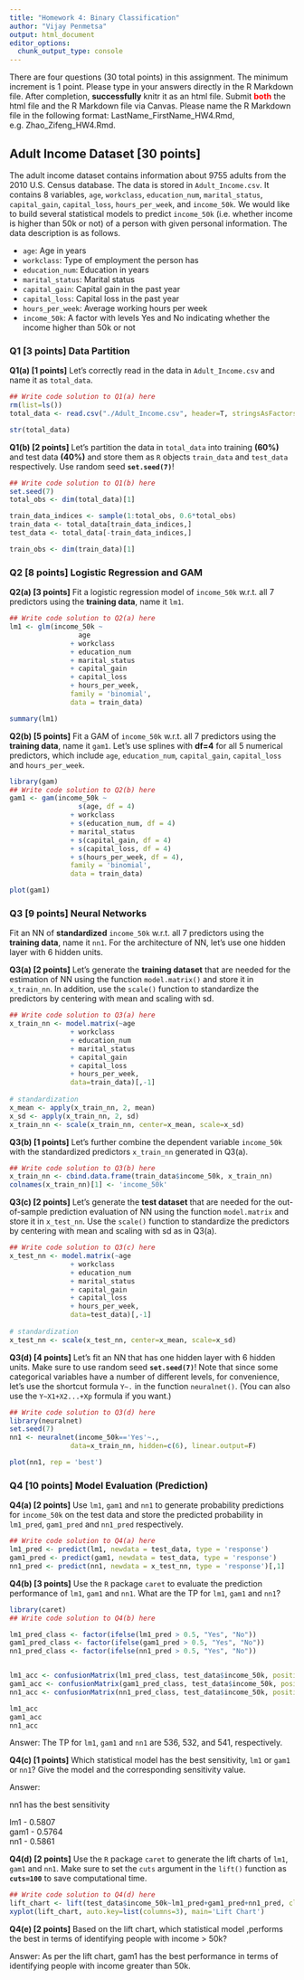 ```yaml
---
title: "Homework 4: Binary Classification"
author: "Vijay Penmetsa"
output: html_document
editor_options: 
  chunk_output_type: console
---
```


There are four questions (30 total points) in this assignment. The minimum increment is 1 point. Please type in your answers directly in the R Markdown file. After completion, **successfully** knitr it as an html file. Submit <span style="color:red">**both**</span> the html file and the R Markdown file via Canvas. Please name the R Markdown file in the following format: LastName_FirstName_HW4.Rmd, e.g. Zhao_Zifeng_HW4.Rmd.


## Adult Income Dataset [30 points]
The adult income dataset contains information about 9755 adults from the 2010 U.S. Census database. The data is stored in `Adult_Income.csv`. It contains 8 variables, `age`, `workclass`, `education_num`, `marital_status`, `capital_gain`, `capital_loss`, `hours_per_week`, and `income_50k`. We would like to build several statistical models to predict `income_50k` (i.e. whether income is higher than 50k or not) of a person with given personal information. The data description is as follows.

+ `age`: Age in years
+ `workclass`: Type of employment the person has
+ `education_num`: Education in years
+ `marital_status`: Marital status
+ `capital_gain`: Capital gain in the past year
+ `capital_loss`: Capital loss in the past year
+ `hours_per_week`: Average working hours per week
+ `income_50k`: A factor with levels Yes and No indicating whether the income higher than 50k or not


###  **Q1 [3 points]** Data Partition
**Q1(a) [1 points]**
Let's correctly read in the data in `Adult_Income.csv` and name it as `total_data`. 
```r
## Write code solution to Q1(a) here
rm(list=ls())
total_data <- read.csv("./Adult_Income.csv", header=T, stringsAsFactors=T)
```

```r
str(total_data)
```



**Q1(b) [2 points]**
Let's partition the data in `total_data` into training **(60%)** and test data **(40%)** and store them as `R` objects `train_data` and `test_data` respectively. Use random seed **`set.seed(7)`**!
```r
## Write code solution to Q1(b) here
set.seed(7)
total_obs <- dim(total_data)[1]

train_data_indices <- sample(1:total_obs, 0.6*total_obs)
train_data <- total_data[train_data_indices,]
test_data <- total_data[-train_data_indices,]

train_obs <- dim(train_data)[1]
```


### **Q2 [8 points]** Logistic Regression and GAM
**Q2(a) [3 points]**
Fit a logistic regression model of `income_50k` w.r.t. all 7 predictors using the **training data**, name it `lm1`.
```r
## Write code solution to Q2(a) here
lm1 <- glm(income_50k ~ 
                 age
               + workclass
               + education_num
               + marital_status
               + capital_gain
               + capital_loss
               + hours_per_week,
               family = 'binomial',
               data = train_data)
```

```r
summary(lm1)
```


**Q2(b) [5 points]**
Fit a GAM of `income_50k` w.r.t. all 7 predictors using the **training data**, name it `gam1`. Let's use splines with **df=4** for all 5 numerical predictors, which include `age`, `education_num`, `capital_gain`, `capital_loss` and `hours_per_week`.
```r
library(gam)
## Write code solution to Q2(b) here
gam1 <- gam(income_50k ~ 
                 s(age, df = 4)
               + workclass
               + s(education_num, df = 4)
               + marital_status
               + s(capital_gain, df = 4)
               + s(capital_loss, df = 4)
               + s(hours_per_week, df = 4),
               family = 'binomial',
               data = train_data)
```
```r
plot(gam1)
```


### **Q3 [9 points]** Neural Networks
Fit an NN of **standardized** `income_50k` w.r.t. all 7 predictors using the **training data**, name it `nn1`. For the architecture of NN, let's use one hidden layer with 6 hidden units.

**Q3(a) [2 points]**
Let's generate the **training dataset** that are needed for the estimation of NN using the function `model.matrix()` and store it in `x_train_nn`. In addition, use the `scale()` function to standardize the predictors by centering with mean and scaling with sd.
```r
## Write code solution to Q3(a) here
x_train_nn <- model.matrix(~age
               + workclass
               + education_num
               + marital_status
               + capital_gain
               + capital_loss
               + hours_per_week, 
               data=train_data)[,-1]
  
# standardization
x_mean <- apply(x_train_nn, 2, mean)
x_sd <- apply(x_train_nn, 2, sd)
x_train_nn <- scale(x_train_nn, center=x_mean, scale=x_sd)

```


**Q3(b) [1 points]**
Let's further combine the dependent variable `income_50k` with the standardized predictors `x_train_nn` generated in Q3(a).
```r
## Write code solution to Q3(b) here
x_train_nn <- cbind.data.frame(train_data$income_50k, x_train_nn)
colnames(x_train_nn)[1] <- 'income_50k'
```


**Q3(c) [2 points]**
Let's generate the **test dataset** that are needed for the out-of-sample prediction evaluation of NN using the function `model.matrix` and store it in `x_test_nn`. Use the `scale()` function to standardize the predictors by centering with mean and scaling with sd as in Q3(a).
```r
## Write code solution to Q3(c) here
x_test_nn <- model.matrix(~age
               + workclass
               + education_num
               + marital_status
               + capital_gain
               + capital_loss
               + hours_per_week,
               data=test_data)[,-1]
  
# standardization
x_test_nn <- scale(x_test_nn, center=x_mean, scale=x_sd)
```


**Q3(d) [4 points]**
Let's fit an NN that has one hidden layer with 6 hidden units. Make sure to use random seed **`set.seed(7)`**! Note that since some categorical variables have a number of different levels, for convenience, let's use the shortcut formula `Y~.` in the function `neuralnet()`. (You can also use the `Y~X1+X2...+Xp` formula if you want.)
```r
## Write code solution to Q3(d) here
library(neuralnet)
set.seed(7)
nn1 <- neuralnet(income_50k=='Yes'~.,
               data=x_train_nn, hidden=c(6), linear.output=F)
```

```r
plot(nn1, rep = 'best')
```



### **Q4 [10 points]** Model Evaluation (Prediction)
**Q4(a) [2 points]**
Use `lm1`, `gam1` and `nn1` to generate probability predictions for `income_50k` on the test data and store the predicted probability in `lm1_pred`, `gam1_pred` and `nn1_pred` respectively.
```r
## Write code solution to Q4(a) here
lm1_pred <- predict(lm1, newdata = test_data, type = 'response')
gam1_pred <- predict(gam1, newdata = test_data, type = 'response')
nn1_pred <- predict(nn1, newdata = x_test_nn, type = 'response')[,1]

```


**Q4(b) [3 points]**
Use the `R` package `caret` to evaluate the prediction performance of `lm1`, `gam1` and `nn1`. What are the TP for `lm1`, `gam1` and `nn1`?
```r
library(caret)
## Write code solution to Q4(b) here

lm1_pred_class <- factor(ifelse(lm1_pred > 0.5, "Yes", "No"))
gam1_pred_class <- factor(ifelse(gam1_pred > 0.5, "Yes", "No"))
nn1_pred_class <- factor(ifelse(nn1_pred > 0.5, "Yes", "No"))


lm1_acc <- confusionMatrix(lm1_pred_class, test_data$income_50k, positive = "Yes")
gam1_acc <- confusionMatrix(gam1_pred_class, test_data$income_50k, positive = "Yes")
nn1_acc <- confusionMatrix(nn1_pred_class, test_data$income_50k, positive = "Yes")

lm1_acc
gam1_acc
nn1_acc
```

Answer: The TP for `lm1`, `gam1` and `nn1` are 536, 532, and 541, respectively.


**Q4(c) [1 points]**
Which statistical model has the best sensitivity, `lm1` or `gam1` or `nn1`? Give the model and the corresponding sensitivity value.

Answer:  

nn1 has the best sensitivity  

lm1 - 0.5807  
gam1 - 0.5764  
nn1 - 0.5861  


**Q4(d) [2 points]**
Use the `R` package `caret` to generate the lift charts of `lm1`, `gam1` and `nn1`. Make sure to set the `cuts` argument in the `lift()` function as **`cuts=100`** to save computational time.
```r
## Write code solution to Q4(d) here
lift_chart <- lift(test_data$income_50k~lm1_pred+gam1_pred+nn1_pred, class='Yes',cuts = 100)
xyplot(lift_chart, auto.key=list(columns=3), main='Lift Chart')
```


**Q4(e) [2 points]**
Based on the lift chart, which statistical model ,performs the best in terms of identifying people with income > 50k?

Answer: As per the lift chart, gam1 has the best performance in terms of identifying people with income greater than 50k.

